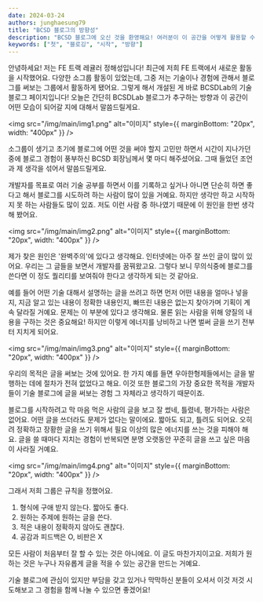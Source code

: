 ```yaml
---
date: 2024-03-24
authors: junghaesung79
title: "BCSD 블로그의 방향성"
description: "BCSD 블로그에 오신 것을 환영해요! 여러분이 이 공간을 어떻게 활용할 수 있는지 알려드릴게요."
keywords: ["첫", "블로깅", "시작", "방향"]
---
```


안녕하세요! 저는 FE 트랙 레귤러 정해성입니다! 최근에 저희 FE 트랙에서 새로운 활동을 시작했어요. 다양한 소그룹 활동이 있었는데, 그중 저는 기술이나 경험에 관해서 블로그를 써보는 그룹에서 활동하게 됐어요. 그렇게 해서 개설된 게 바로 BCSDLab의 기술 블로그 페이지입니다! 오늘은 간단히 BCSDLab 블로그가 추구하는 방향과 이 공간이 어떤 모습이 되어갈 지에 대해서 말씀드릴게요.

<img
  src="/img/main/img1.png"
  alt="이미지"
  style={{ marginBottom: "20px", width: "400px" }}
/>

소그룹이 생기고 초기에 블로그에 어떤 것을 써야 할지 고민만 하면서 시간이 지나가던 중에 블로그 경험이 풍부하신 BCSD 회장님께서 몇 마디 해주셨어요. 그때 들었던 조언과 제 생각을 섞어서 말씀드릴게요.

개발자를 목표로 여러 기술 공부를 하면서 이를 기록하고 싶거나 아니면 단순히 하면 좋다고 해서 블로그를 시도하려 하는 사람이 많이 있을 거예요. 하지만 생각만 하고 시작하지 못 하는 사람들도 많이 있죠. 저도 이런 사람 중 하나였기 때문에 이 원인을 한번 생각해 봤어요.

<img
  src="/img/main/img2.png"
  alt="이미지"
  style={{ marginBottom: "20px", width: "400px" }}
/>

제가 찾은 원인은 '완벽주의'에 있다고 생각해요. 인터넷에는 아주 잘 쓰인 글이 많이 있어요. 우리는 그 글들을 보면서 개발자를 꿈꿔왔고요. 그렇다 보니 무의식중에 블로그를 쓴다면 이 정도 퀄리티를 보여줘야 한다고 생각하게 되는 것 같아요.

예를 들어 어떤 기술 대해서 설명하는 글을 쓰려고 하면 먼저 어떤 내용을 얼마나 넣을지, 지금 알고 있는 내용이 정확한 내용인지, 빠뜨린 내용은 없는지 찾아가며 기획이 계속 달라질 거예요. 문제는 이 부분에 있다고 생각해요. 물론 읽는 사람을 위해 양질의 내용을 구하는 것은 중요해요! 하지만 이렇게 에너지를 낭비하고 나면 벌써 글을 쓰기 전부터 지치게 되어요.

<img
  src="/img/main/img3.png"
  alt="이미지"
  style={{ marginBottom: "20px", width: "400px" }}
/>

우리의 목적은 글을 써보는 것에 있어요. 한 가지 예를 들면 우아한형제들에서는 글을 발행하는 데에 절차가 전혀 없었다고 해요. 이것 또한 블로그의 가장 중요한 목적을 개발자들이 기술 블로그에 글을 써보는 경험 그 자체라고 생각하기 때문이죠.

블로그를 시작하려고 막 마음 먹은 사람의 글을 보고 잘 썼네, 틀렸네, 평가하는 사람은 없어요. 어떤 글을 쓰더라도 문제가 없다는 말이에요. 짧아도 되고, 틀려도 되어요. 오히려 정확하고 장황한 글을 쓰기 위해서 필요 이상의 많은 에너지를 쓰는 것을 피해야 해요. 글을 쓸 때마다 지치는 경험이 반복되면 분명 오랫동안 꾸준히 글을 쓰고 싶은 마음이 사라질 거예요.

<img
  src="/img/main/img4.png"
  alt="이미지"
  style={{ marginBottom: "20px", width: "400px" }}
/>

그래서 저희 그룹은 규칙을 정했어요.

1. 형식에 구애 받지 않는다. 짧아도 좋다.
2. 원하는 주제에 원하는 글을 쓴다.
3. 적은 내용이 정확하지 않아도 괜찮다.
4. 공감과 피드백은 O, 비판은 X

모든 사람이 처음부터 잘 할 수 있는 것은 아니에요. 이 글도 마찬가지이고요. 저희가 원하는 것은 누구나 자유롭게 글을 적을 수 있는 공간을 만드는 거예요.

기술 블로그에 관심이 있지만 부담을 갖고 있거나 막막하신 분들이 오셔서 이것 저것 시도해보고 그 경험을 함께 나눌 수 있으면 좋겠어요!
